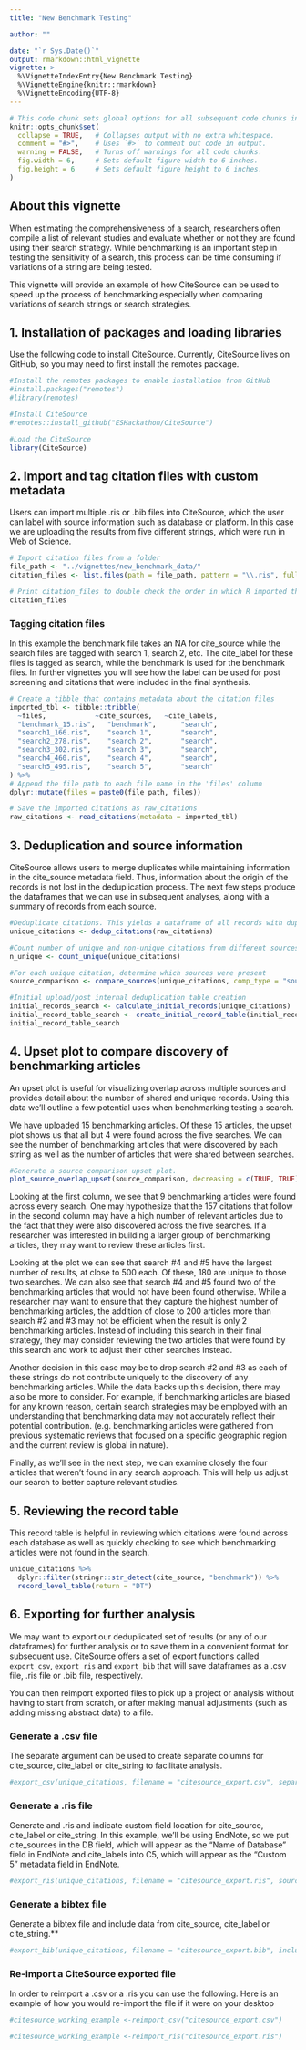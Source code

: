 ```yaml
---
title: "New Benchmark Testing"

author: ""

date: "`r Sys.Date()`"
output: rmarkdown::html_vignette
vignette: >
  %\VignetteIndexEntry{New Benchmark Testing}
  %\VignetteEngine{knitr::rmarkdown}
  %\VignetteEncoding{UTF-8}
---
```



```r
# This code chunk sets global options for all subsequent code chunks in the document using the `knitr` package in R.
knitr::opts_chunk$set(
  collapse = TRUE,   # Collapses output with no extra whitespace.
  comment = "#>",    # Uses `#>` to comment out code in output.
  warning = FALSE,   # Turns off warnings for all code chunks.
  fig.width = 6,     # Sets default figure width to 6 inches.
  fig.height = 6     # Sets default figure height to 6 inches.
)
```
## About this vignette

When estimating the comprehensiveness of a search, researchers often compile a list of relevant studies and evaluate whether or not they are found using their search strategy. While benchmarking is an important step in testing the sensitivity of a search, this process can be  time consuming if variations of a string are being tested.

This vignette will provide an example of how CiteSource can be used to speed up the process of benchmarking especially when comparing variations of search strings or search strategies. 

## 1. Installation of packages and loading libraries

Use the following code to install CiteSource. Currently, CiteSource lives on GitHub, so you may need to first install the remotes package.

```r
#Install the remotes packages to enable installation from GitHub
#install.packages("remotes")
#library(remotes)

#Install CiteSource
#remotes::install_github("ESHackathon/CiteSource")

#Load the CiteSource
library(CiteSource)
```
## 2. Import and tag citation files with custom metadata

Users can import multiple .ris or .bib files into CiteSource, which the user can label with source information such as database or platform. In this case we are uploading the results from five different strings, which were run in Web of Science.

```r
# Import citation files from a folder
file_path <- "../vignettes/new_benchmark_data/"
citation_files <- list.files(path = file_path, pattern = "\\.ris", full.names = TRUE)

# Print citation_files to double check the order in which R imported the files.
citation_files
```

### Tagging citation files
In this example the benchmark file takes an NA for cite_source while the search files are tagged with search 1, search 2, etc. The cite_label for these files is tagged as search, while the benchmark is used for the benchmark files. In further vignettes you will see how the label can be used for post screening and citations that were included in the final synthesis.
```r
# Create a tibble that contains metadata about the citation files
imported_tbl <- tibble::tribble(
  ~files,            ~cite_sources,   ~cite_labels, 
  "benchmark_15.ris",   "benchmark",      "search",    
  "search1_166.ris",    "search 1",       "search",    
  "search2_278.ris",    "search 2",       "search",    
  "search3_302.ris",    "search 3",       "search",     
  "search4_460.ris",    "search 4",       "search",    
  "search5_495.ris",    "search 5",       "search"
) %>% 
# Append the file path to each file name in the 'files' column
dplyr::mutate(files = paste0(file_path, files))

# Save the imported citations as raw_citations
raw_citations <- read_citations(metadata = imported_tbl)
```
## 3. Deduplication and source information

CiteSource allows users to merge duplicates while maintaining information in the cite_source metadata field. Thus, information about the origin of the records is not lost in the deduplication process. The next few steps produce the dataframes that we can use in subsequent analyses, along with a summary of records from each source.

```r
#Deduplicate citations. This yields a dataframe of all records with duplicates merged, but the originating source information maintained in a new variable called cite_source.
unique_citations <- dedup_citations(raw_citations)

#Count number of unique and non-unique citations from different sources and labels 
n_unique <- count_unique(unique_citations)

#For each unique citation, determine which sources were present
source_comparison <- compare_sources(unique_citations, comp_type = "sources")

#Initial upload/post internal deduplication table creation
initial_records_search <- calculate_initial_records(unique_citations)
initial_record_table_search <- create_initial_record_table(initial_records_search)
initial_record_table_search

```

## 4. Upset plot to compare discovery of benchmarking articles

An upset plot is useful for visualizing overlap across multiple sources and provides detail about the number of shared and unique records. Using this data we'll outline a few potential uses when benchmarking testing a search.

We have uploaded 15 benchmarking articles. Of these 15 articles, the upset plot shows us that all but 4 were found across the five searches. We can see the number of benchmarking articles that were discovered by each string as well as the number of articles that were shared between searches. 

```r
#Generate a source comparison upset plot.
plot_source_overlap_upset(source_comparison, decreasing = c(TRUE, TRUE))

```

Looking at the first column, we see that 9 benchmarking articles were found across every search. One may hypothesize that the 157 citations that follow in the second column may have a high number of relevant articles due to the fact that they were also discovered across the five searches. If a researcher was interested in building a larger group of benchmarking articles, they may want to review these articles first.

Looking at the plot we can see that search #4 and #5 have the largest number of results, at close to 500 each. Of these, 180 are unique to those two searches. We can also see that search #4 and #5 found two of the benchmarking articles that would not have been found otherwise. While a researcher may want to ensure that they capture the highest number of benchmarking articles, the addition of close to 200 articles more than search #2 and #3 may not be efficient when the result is only 2 benchmarking articles. Instead of including this search in their final strategy, they may consider reviewing the two articles that were found by this search and work to adjust their other searches instead.

Another decision in this case may be to drop search #2 and #3 as each of these strings do not contribute uniquely to the discovery of any benchmarking articles. While the data backs up this decision, there may also be more to consider. For example, if benchmarking articles are biased for any known reason, certain search strategies may be employed with an understanding that benchmarking data may not accurately reflect their potential contribution. (e.g. benchmarking articles were gathered from previous systematic reviews that focused on a specific geographic region and the current review is global in nature). 

Finally, as we'll see in the next step, we can examine closely the four articles that weren't found in any search approach. This will help us adjust our search to better capture relevant studies. 

## 5. Reviewing the record table
This record table is helpful in reviewing which citations were found across each database as well as quickly checking to see which benchmarking articles were not found in the search.

```r

unique_citations %>%
  dplyr::filter(stringr::str_detect(cite_source, "benchmark")) %>%
  record_level_table(return = "DT")

```
  
## 6. Exporting for further analysis

We may want to export our deduplicated set of results (or any of our dataframes) for further analysis or to save them in a convenient format for subsequent use. CiteSource offers a set of export functions called `export_csv`, `export_ris` and `export_bib` that will save dataframes as a .csv file, .ris file or .bib file, respectively. 

You can then reimport exported files to pick up a project or analysis without having to start from scratch, or after making manual adjustments (such as adding missing abstract data) to a file. 

### Generate a .csv file 
The separate argument can be used to create separate columns for cite_source, cite_label or cite_string to facilitate analysis.

```r
#export_csv(unique_citations, filename = "citesource_export.csv", separate = "cite_source")
```

### Generate a .ris file 
Generate and .ris and indicate custom field location for cite_source, cite_label or cite_string. In this example, we'll be using EndNote, so we put cite_sources in the DB field, which will appear as the "Name of Database" field in EndNote and cite_labels into C5, which will appear as the "Custom 5" metadata field in EndNote.

```r
#export_ris(unique_citations, filename = "citesource_export.ris", source_field = "DB", label_field = "C5")
```

### Generate a bibtex file 
Generate a bibtex file and include data from cite_source, cite_label or cite_string.**

```r
#export_bib(unique_citations, filename = "citesource_export.bib", include = c("sources", "labels", "strings"))
```

### Re-import a CiteSource exported file
In order to reimport a .csv or a .ris you can use the following. Here is an example of how you would re-import the file if it were on your desktop

```r
#citesource_working_example <-reimport_csv("citesource_export.csv")

#citesource_working_example <-reimport_ris("citesource_export.ris")

```

